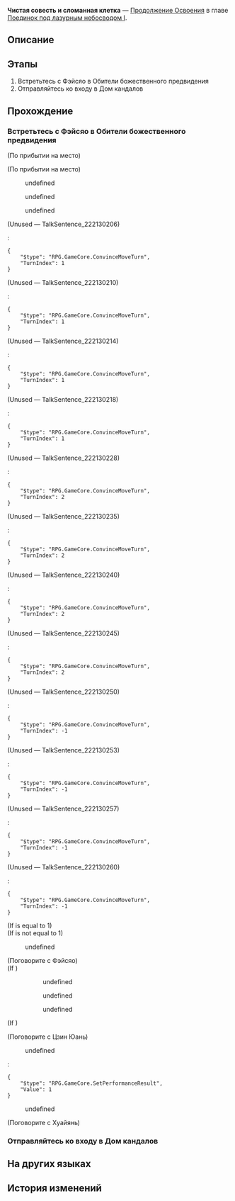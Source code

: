 {{Дополнить|Диалоги.}}
{{Миссия Инфобокс
|id              = 2022103
|Название        = 
|Изображение     = Миссия Освоения Чистая совесть и сломанная клетка.png
|Тип             = Продолжение Освоения
|События         = 
|Глава           = Поединок под лазурным небосводом I
|Условия         = Завершена [[Продолжение Освоения]] ''[[Новый путь: рождение звезды]]''
|Персонажи       = Дань Хэн; Первопроходец; Фэйсяо; Хуайянь; Цзин Юань
|СтартЛокация    = [[Лофу Сяньчжоу]] — [[Обитель божественного предвидения]]
|Локации         = Обитель божественного предвидения
|Предыдущая      = Новый путь: рождение звезды
|Следующая       = Волчий побег, неизвестный исход
|Награды         = Опыт Освоения*800; Звёздный нефрит*100; Путеводитель путешественника*8; Очищенный эфир*6; "To Naraka We Sink"*1 { text = To Naraka We Sink }; Eight Great Cold Hells*1 { text = Eight Great Cold Hells }; Кредиты*120 000
}}
'''Чистая совесть и сломанная клетка''' — [[Продолжение Освоения]] в главе [[Поединок под лазурным небосводом I]].

==Описание==
{{Описание|Фэйсяо просит вас дать показания в Доме кандалов. В это время посланник Яоцина должен будет забрать с Лофу Сяньчжоу предводителя борисинцев Хулэя, находившегося долгое время в заточении.<br />В Доме кандалов вы замечаете в происходящем всё больше странностей.}}

==Этапы==
# Встретьтесь с Фэйсяо в Обители божественного предвидения
# Отправляйтесь ко входу в Дом кандалов

==Прохождение==
{{Дополнить}}

===Встретьтесь с Фэйсяо в Обители божественного предвидения===
{{Описание миссии|локация=Обитель божественного предвидения|На другой стороне, в Обители божественного предвидения, с членами экипажа решает встретиться Фэйсяо - генерал Яоцина. Она хочет знать всё о бедствии Древа амброзии.<br />Встреча проходит менее напряжённо, чем вы ожидали. Вероятно, цель прибытия генерала на Лофу с самого начала не была связана с вами. Единственное, что нужно генералу, - убедиться, что Цзин Юань сохраняет верность Сяньчжоу.}}
{{Диалог Начало}}
;(По прибытии на место)

;(По прибытии на место)
<!--Unknown TalkSentence: 222130102-->
<!--Unknown TalkSentence: 222130103-->
<!--Unknown TalkSentence: 222130104-->
<!--Unknown TalkSentence: 222130105-->
:{{Диалог|Стрелка}} undefined
:<!--Unknown TalkSentence: 222130107-->
:<!--Unknown TalkSentence: 222130108-->
:<!--Unknown TalkSentence: 222130109-->
:<!--Unknown TalkSentence: 222130110-->
:<!--Unknown TalkSentence: 222130111-->
:<!--Unknown TalkSentence: 222130112-->
:<!--Unknown TalkSentence: 222130113-->
::{{tx}}
:{{Диалог|Стрелка}} undefined
:<!--Unknown TalkSentence: 222130109-->
:<!--Unknown TalkSentence: 222130110-->
:<!--Unknown TalkSentence: 222130111-->
:<!--Unknown TalkSentence: 222130112-->
:<!--Unknown TalkSentence: 222130113-->
::{{tx}}
:{{Диалог|Стрелка}} undefined
:<!--Unknown TalkSentence: 222130112-->
:<!--Unknown TalkSentence: 222130113-->
::{{tx}}
<!--Unknown TalkSentence: 222130112-->
<!--Unknown TalkSentence: 222130113-->
:{{tx}}
;(Unused &mdash; TalkSentence_222130206)
<!--Unknown TalkSentence: 222130206-->
::{{tx}}
:<pre>{
	"$type": "RPG.GameCore.ConvinceMoveTurn",
	"TurnIndex": 1
}</pre>

;(Unused &mdash; TalkSentence_222130210)
<!--Unknown TalkSentence: 222130210-->
::{{tx}}
:<pre>{
	"$type": "RPG.GameCore.ConvinceMoveTurn",
	"TurnIndex": 1
}</pre>

;(Unused &mdash; TalkSentence_222130214)
<!--Unknown TalkSentence: 222130214-->
::{{tx}}
:<pre>{
	"$type": "RPG.GameCore.ConvinceMoveTurn",
	"TurnIndex": 1
}</pre>

;(Unused &mdash; TalkSentence_222130218)
<!--Unknown TalkSentence: 222130218-->
::{{tx}}
:<pre>{
	"$type": "RPG.GameCore.ConvinceMoveTurn",
	"TurnIndex": 1
}</pre>

;(Unused &mdash; TalkSentence_222130228)
<!--Unknown TalkSentence: 222130228-->
::{{tx}}
:<pre>{
	"$type": "RPG.GameCore.ConvinceMoveTurn",
	"TurnIndex": 2
}</pre>

;(Unused &mdash; TalkSentence_222130235)
<!--Unknown TalkSentence: 222130235-->
::{{tx}}
:<pre>{
	"$type": "RPG.GameCore.ConvinceMoveTurn",
	"TurnIndex": 2
}</pre>

;(Unused &mdash; TalkSentence_222130240)
<!--Unknown TalkSentence: 222130240-->
::{{tx}}
:<pre>{
	"$type": "RPG.GameCore.ConvinceMoveTurn",
	"TurnIndex": 2
}</pre>

;(Unused &mdash; TalkSentence_222130245)
<!--Unknown TalkSentence: 222130245-->
::{{tx}}
:<pre>{
	"$type": "RPG.GameCore.ConvinceMoveTurn",
	"TurnIndex": 2
}</pre>

;(Unused &mdash; TalkSentence_222130250)
<!--Unknown TalkSentence: 222130250-->
::{{tx}}
:<pre>{
	"$type": "RPG.GameCore.ConvinceMoveTurn",
	"TurnIndex": -1
}</pre>

;(Unused &mdash; TalkSentence_222130253)
<!--Unknown TalkSentence: 222130253-->
::{{tx}}
:<pre>{
	"$type": "RPG.GameCore.ConvinceMoveTurn",
	"TurnIndex": -1
}</pre>

;(Unused &mdash; TalkSentence_222130257)
<!--Unknown TalkSentence: 222130257-->
::{{tx}}
:<pre>{
	"$type": "RPG.GameCore.ConvinceMoveTurn",
	"TurnIndex": -1
}</pre>

;(Unused &mdash; TalkSentence_222130260)
<!--Unknown TalkSentence: 222130260-->
::{{tx}}
:<pre>{
	"$type": "RPG.GameCore.ConvinceMoveTurn",
	"TurnIndex": -1
}</pre>
;(If {{F|MissionCV-2022103-undefined}} is equal to 1)
;(If {{F|MissionCV-2022103-undefined}} is not equal to 1)
:{{tx}}
<!--Unknown TalkSentence: 222130802-->
<!--Unknown TalkSentence: 222130803-->
<!--Unknown TalkSentence: 222130804-->
<!--Unknown TalkSentence: 222130805-->
<!--Unknown TalkSentence: 222130806-->
<!--Unknown TalkSentence: 222130807-->
<!--Unknown TalkSentence: 222130808-->
<!--Unknown TalkSentence: 222130809-->
<!--Unknown TalkSentence: 222130810-->
<!--Unknown TalkSentence: 222130811-->
<!--Unknown TalkSentence: 222130812-->
<!--Unknown TalkSentence: 222130813-->
<!--Unknown TalkSentence: 222130814-->
<!--Unknown TalkSentence: 222130815-->
<!--Unknown TalkSentence: 222130816-->
<!--Unknown TalkSentence: 222130817-->
<!--Unknown TalkSentence: 222130818-->
<!--Unknown TalkSentence: 222130819-->
<!--Unknown TalkSentence: 222130820-->
<!--Unknown TalkSentence: 222130821-->
<!--Unknown TalkSentence: 222130822-->
<!--Unknown TalkSentence: 222130823-->
<!--Unknown TalkSentence: 222130824-->
<!--Unknown TalkSentence: 222130825-->
<!--Unknown TalkSentence: 222130826-->
<!--Unknown TalkSentence: 222130827-->
<!--Unknown TalkSentence: 222130828-->
<!--Unknown TalkSentence: 222130829-->
<!--Unknown TalkSentence: 222130830-->
:{{Диалог|Стрелка}} undefined
<!--Unknown TalkSentence: 222130832-->
:{{tx}}
<!--Unknown TalkSentence: 222130802-->
<!--Unknown TalkSentence: 222130803-->
<!--Unknown TalkSentence: 222130804-->
<!--Unknown TalkSentence: 222130805-->
<!--Unknown TalkSentence: 222130806-->
<!--Unknown TalkSentence: 222130807-->
<!--Unknown TalkSentence: 222130808-->
<!--Unknown TalkSentence: 222130809-->
<!--Unknown TalkSentence: 222130810-->
<!--Unknown TalkSentence: 222130811-->
<!--Unknown TalkSentence: 222130812-->
<!--Unknown TalkSentence: 222130813-->
<!--Unknown TalkSentence: 222130814-->
<!--Unknown TalkSentence: 222130815-->
<!--Unknown TalkSentence: 222130816-->
<!--Unknown TalkSentence: 222130817-->
<!--Unknown TalkSentence: 222130818-->
<!--Unknown TalkSentence: 222130819-->
<!--Unknown TalkSentence: 222130820-->
<!--Unknown TalkSentence: 222130821-->
<!--Unknown TalkSentence: 222130822-->
<!--Unknown TalkSentence: 222130823-->
<!--Unknown TalkSentence: 222130824-->
<!--Unknown TalkSentence: 222130825-->
<!--Unknown TalkSentence: 222130826-->
<!--Unknown TalkSentence: 222130827-->
<!--Unknown TalkSentence: 222130828-->
<!--Unknown TalkSentence: 222130829-->
<!--Unknown TalkSentence: 222130830-->
<!--Unknown TalkSentence: 222130831-->
<!--Unknown TalkSentence: 222130832-->
<!--Unknown TalkSentence: 222130833-->

;(Поговорите с Фэйсяо)
;(If {{cx}}<!--during performance 202210311-->)
:<!--Unknown TalkSentence: 222131102-->
:<!--Unknown TalkSentence: 222131103-->
::{{Диалог|Стрелка}} undefined
::{{Диалог|Стрелка}} undefined
::{{Диалог|Стрелка}} undefined
:<!--Unknown TalkSentence: 222131105-->
:<!--Unknown TalkSentence: 222131110-->
;(If {{cx}}<!--not during performance 202210311-->)
:<!--Unknown TalkSentence: 222131116-->
:<!--Unknown TalkSentence: 222131117-->

;(Поговорите с Цзин Юань)
<!--Unknown TalkSentence: 222130902-->
<!--Unknown TalkSentence: 222130903-->
<!--Unknown TalkSentence: 222130904-->
:{{Диалог|Стрелка}} undefined
:<pre>{
	"$type": "RPG.GameCore.SetPerformanceResult",
	"Value": 1
}</pre>
:{{Диалог|Выход}} undefined

;(Поговорите с Хуайянь)
<!--Unknown TalkSentence: 222131002-->
{{Диалог Конец}}

===Отправляйтесь ко входу в Дом кандалов===
{{Диалог Начало}}
{{Диалог Конец}}

==На других языках==
{{На других языках
|en   = Inquisition to Rectitude
|zhs  = 诘辩无愧，折狱论非
|zht  = 詰辯無愧，折獄論非
|ja   = 折獄を論じる是非
|ko   = 떳떳한 변론, 옥 중의 조사
|es   = Conciencias limpias y jaulas rotas
|fr   = Inquisition et droiture
|ru   = Чистая совесть и сломанная клетка
|th   = ถ้อยคำให้การ สู่ถิ่นแดนขัง
|vi   = Tự Tin Đối Chất, Vào Ngục Cho Lời Khai
|de   = Inquisition der Rechtschaffenheit
|id   = Argumen yang Jujur, Penjara yang Bobrok
|pt   = Inquisição da Retidão
}}

==История изменений==
{{История изменений|2.7}}
